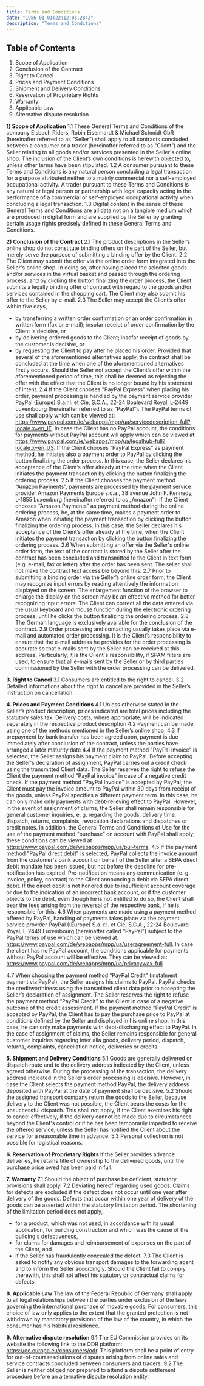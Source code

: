```yaml
---
title: Terms and Conditions
date: "1986-01-01T22:12:03.284Z"
description: "Terms and Conditions"
---
```


## Table of Contents

1. Scope of Application
2. Conclusion of the Contract
3. Right to Cancel
4. Prices and Payment Conditions
5. Shipment and Delivery Conditions
6. Reservation of Proprietary Rights
7. Warranty
8. Applicable Law
9. Alternative dispute resolution

**1) Scope of Application**
1.1 These General Terms and Conditions of the company Eisbach Riders, Robin Eisenhardt & Michael Schmidt GbR (hereinafter referred to as "Seller”) shall apply to all contracts concluded between a consumer or a trader (hereinafter referred to as "Client”) and the Seller relating to all goods and/or services presented in the Seller's online shop. The inclusion of the Client’s own conditions is herewith objected to, unless other terms have been stipulated.
1.2 A consumer pursuant to these Terms and Conditions is any natural person concluding a legal transaction for a purpose attributed neither to a mainly commercial nor a self-employed occupational activity. A trader pursuant to these Terms and Conditions is any natural or legal person or partnership with legal capacity acting in the performance of a commercial or self-employed occupational activity when concluding a legal transaction.
1.3 Digital content in the sense of these General Terms and Conditions are all data not on a tangible medium which are produced in digital form and are supplied by the Seller by granting certain usage rights precisely defined in these General Terms and Conditions.

**2) Conclusion of the Contract**
2.1 The product descriptions in the Seller’s online shop do not constitute binding offers on the part of the Seller, but merely serve the purpose of submitting a binding offer by the Client.
2.2 The Client may submit the offer via the online order form integrated into the Seller's online shop. In doing so, after having placed the selected goods and/or services in the virtual basket and passed through the ordering process, and by clicking the button finalizing the order process, the Client submits a legally binding offer of contract with regard to the goods and/or services contained in the shopping cart. The Client may also submit his offer to the Seller by e-mail.
2.3 The Seller may accept the Client’s offer within five days,

- by transferring a written order confirmation or an order confirmation in written form (fax or e-mail); insofar receipt of order confirmation by the Client is decisive, or
- by delivering ordered goods to the Client; insofar receipt of goods by the customer is decisive, or
- by requesting the Client to pay after he placed his order.
  Provided that several of the aforementioned alternatives apply, the contract shall be concluded at the time when one of the aforementioned alternatives firstly occurs. Should the Seller not accept the Client’s offer within the aforementioned period of time, this shall be deemed as rejecting the offer with the effect that the Client is no longer bound by his statement of intent.
  2.4 If the Client chooses "PayPal Express” when placing his order, payment processing is handled by the payment service provider PayPal (Europe) S.a.r.l. et Cie, S.C.A., 22-24 Boulevard Royal, L-2449 Luxembourg (hereinafter referred to as “PayPal”). The PayPal terms of use shall apply which can be viewed at: https://www.paypal.com/ie/webapps/mpp/ua/servicedescription-full?locale.x=en_IE.
  In case the Client has no PayPal account, the conditions for payments without PayPal account will apply which can be viewed at: https://www.paypal.com/ie/webapps/mpp/ua/legalhub-full?locale.x=en_US.
  If the Client chooses “PayPal Express” as payment method, he initiates also a payment order to PayPal by clicking the button finalizing the order process. In this case, the Seller declares his acceptance of the Client’s offer already at the time when the Client initiates the payment transaction by clicking the button finalizing the ordering process.
  2.5 If the Client chooses the payment method “Amazon Payments”, payments are processed by the payment service provider Amazon Payments Europe s.c.a., 38 avenue John F. Kennedy, L-1855 Luxemburg (hereinafter referred to as „Amazon“).
  If the Client chooses “Amazon Payments” as payment method during the online ordering process, he, at the same time, makes a payment order to Amazon when initiating the payment transaction by clicking the button finalizing the ordering process. In this case, the Seller declares his acceptance of the Client’s offer already at the time, when the Client initiates the payment transaction by clicking the button finalizing the ordering process.
  2.6 When submitting an offer via the Seller's online order form, the text of the contract is stored by the Seller after the contract has been concluded and transmitted to the Client in text form (e.g. e-mail, fax or letter) after the order has been sent. The seller shall not make the contract text accessible beyond this.
  2.7 Prior to submitting a binding order via the Seller’s online order form, the Client may recognize input errors by reading attentively the information displayed on the screen. The enlargement function of the browser to enlarge the display on the screen may be an effective method for better recognizing input errors.
  The Client can correct all the data entered via the usual keyboard and mouse function during the electronic ordering process, until he clicks the button finalizing the ordering process.
  2.8 The German language is exclusively available for the conclusion of the contract.
  2.9 Order processing and contacting usually takes place via e-mail and automated order processing. It is the Client’s responsibility to ensure that the e-mail address he provides for the order processing is accurate so that e-mails sent by the Seller can be received at this address. Particularly, it is the Client`s responsibility, if SPAM filters are used, to ensure that all e-mails sent by the Seller or by third parties commissioned by the Seller with the order processing can be delivered.

**3. Right to Cancel**
3.1 Consumers are entitled to the right to cancel.
3.2 Detailed informations about the right to cancel are provided in the Seller’s instruction on cancellation.

**4. Prices and Payment Conditions**
4.1 Unless otherwise stated in the Seller’s product description, prices indicated are total prices including the statutory sales tax. Delivery costs, where appropriate, will be indicated separately in the respective product description
4.2 Payment can be made using one of the methods mentioned in the Seller’s online shop.
4.3 If prepayment by bank transfer has been agreed upon, payment is due immediately after conclusion of the contract, unless the parties have arranged a later maturity date
4.4 If the payment method "PayPal invoice" is selected, the Seller assigns his payment claim to PayPal. Before accepting the Seller's declaration of assignment, PayPal carries out a credit check using the transmitted Client data. The Seller reserves the right to refuse the Client the payment method "PayPal invoice" in case of a negative credit check. If the payment method "PayPal Invoice" is accepted by PayPal, the Client must pay the invoice amount to PayPal within 30 days from receipt of the goods, unless PayPal specifies a different payment term. In this case, he can only make only payments with debt-relieving effect to PayPal. However, in the event of assignment of claims, the Seller shall remain responsible for general customer inquiries, e. g. regarding the goods, delivery time, dispatch, returns, complaints, revocation declarations and dispatches or credit notes. In addition, the General Terms and Conditions of Use for the use of the payment method “purchase” on account with PayPal shall apply; these conditions can be viewed at https://www.paypal.com/de/webapps/mpp/ua/pui-terms.
4.5 If the payment method "PayPal direct debit" is selected, PayPal collects the invoice amount from the customer's bank account on behalf of the Seller after a SEPA direct debit mandate has been issued, but not before the deadline for pre-notification has expired. Pre-notification means any communication (e. g. invoice, policy, contract) to the Client announcing a debit via SEPA direct debit. If the direct debit is not honored due to insufficient account coverage or due to the indication of an incorrect bank account, or if the customer objects to the debit, even though he is not entitled to do so, the Client shall bear the fees arising from the reversal of the respective bank, if he is responsible for this.
4.6 When payments are made using a payment method offered by PayPal, handling of payments takes place via the payment service provider PayPal ((Europe) S.a. r.l. et Cie, S.C.A., 22-24 Boulevard Royal, L-2449 Luxembourg (hereinafter called “PayPal”) subject to the PayPal terms of use which can be viewed at: https://www.paypal.com/de/webapps/mpp/ua/useragreement-full.
In case the client has no PayPal account, the conditions applicable for payments without PayPal account will be effective. They can be viewed at: https://www.paypal.com/de/webapps/mpp/ua/privacywax-full

4.7 When choosing the payment method “PayPal Credit” (instalment payment via PayPal), the Seller assigns his claims to PayPal. PayPal checks the creditworthiness using the transmitted client data prior to accepting the Seller’s declaration of assignment. The Seller reserves the right to refuse the payment method “PayPal Credit” to the Client in case of a negative outcome of the credit assessment. If the payment method “PayPal Credit” is accepted by PayPal, the Client has to pay the purchase price to PayPal at conditions defined by the Seller and displayed in his online shop. In this case, he can only make payments with debt-discharging effect to PayPal. In the case of assignment of claims, the Seller remains responsible for general customer inquiries regarding inter alia goods, delivery period, dispatch, returns, complaints, cancellation notice, deliveries or credits.

**5. Shipment and Delivery Conditions**
5.1 Goods are generally delivered on dispatch route and to the delivery address indicated by the Client, unless agreed otherwise. During the processing of the transaction, the delivery address indicated in the Seller’s order processing is decisive. However, in case the Client selects the payment method PayPal, the delivery address deposited with PayPal at the date of payment shall be decisive.
5.2 Should the assigned transport company return the goods to the Seller, because delivery to the Client was not possible, the Client bears the costs for the unsuccessful dispatch. This shall not apply, if the Client exercises his right to cancel effectively, if the delivery cannot be made due to circumstances beyond the Client's control or if he has been temporarily impeded to receive the offered service, unless the Seller has notified the Client about the service for a reasonable time in advance.
5.3 Personal collection is not possible for logistical reasons.

**6. Reservation of Proprietary Rights**
If the Seller provides advance deliveries, he retains title of ownership to the delivered goods, until the purchase price owed has been paid in full.

**7. Warranty**
7.1 Should the object of purchase be deficient, statutory provisions shall apply.
7.2 Deviating hereof regarding used goods: Claims for defects are excluded if the defect does not occur until one year after delivery of the goods. Defects that occur within one year of delivery of the goods can be asserted within the statutory limitation period.
The shortening of the limitation period does not apply,

- for a product, which was not used, in accordance with its usual application, for building construction and which was the cause of the building's defectiveness,
- for claims for damages and reimbursement of expenses on the part of the Client, and
- if the Seller has fraudulently concealed the defect.
  7.3 The Client is asked to notify any obvious transport damages to the forwarding agent and to inform the Seller accordingly. Should the Client fail to comply therewith, this shall not affect his statutory or contractual claims for defects.

**8. Applicable Law**
The law of the Federal Republic of Germany shall apply to all legal relationships between the parties under exclusion of the laws governing the international purchase of movable goods. For consumers, this choice of law only applies to the extent that the granted protection is not withdrawn by mandatory provisions of the law of the country, in which the consumer has his habitual residence.

**9. Alternative dispute resolution**
9.1 The EU Commission provides on its website the following link to the ODR platform: https://ec.europa.eu/consumers/odr.
This platform shall be a point of entry for out-of-court resolutions of disputes arising from online sales and service contracts concluded between consumers and traders.
9.2 The Seller is neither obliged nor prepared to attend a dispute settlement procedure before an alternative dispute resolution entity.
